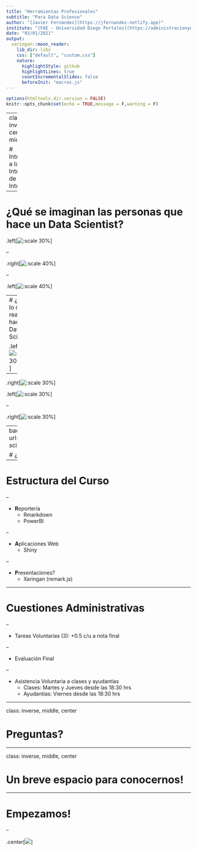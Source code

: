 ```yaml
---
title: "Herramientas Profesionales"
subtitle: "Para Data Science"
author: "[Javier Fernández](https://jfernandez.netlify.app)"
institute: "[FAE - Universidad Diego Portales](https://administracionyeconomia.udp.cl/)"
date: "03/01/2021"
output:
  xaringan::moon_reader:
    lib_dir: libs
    css: ["default", "custom.css"]
    nature:
      highlightStyle: github
      highlightLines: true
      countIncrementalSlides: false
      beforeInit: "macros.js"
---
```


```r
options(htmltools.dir.version = FALSE)
knitr::opts_chunk$set(echo = TRUE,message = F,warning = F)
```

---
class: inverse, center, middle

# Introducción a la Introducción de la Introducción

---

# ¿Qué se imaginan las personas que hace un Data Scientist?

.left[![:scale 30%](https://www.bbvaopenmind.com/wp-content/uploads/2019/09/BBVA-OpenMind-Materia-TOP-Supercomputadoras-11.jpg)]

--

.right[![:scale 40%](https://static.wixstatic.com/media/875bce_d6aeae169a004f8697c03372c32dd6d8~mv2_d_4695_2520_s_4_2.png/v1/fill/w_640,h_344,al_c,q_85,usm_0.66_1.00_0.01,enc_auto/875bce_d6aeae169a004f8697c03372c32dd6d8~mv2_d_4695_2520_s_4_2.png)]

--

.left[![:scale 40%](https://media.springernature.com/full/springer-static/image/art%3A10.1038%2Fs41467-021-25485-8/MediaObjects/41467_2021_25485_Fig1_HTML.png)]


---
# ¿Qué es lo que realmente hace un Data Scientist?

.left[![:scale 30%](https://www.adslzone.net/app/uploads-adslzone.net/2020/10/word.jpg)]

--

.right[![:scale 30%](https://evotic.es/wp-content/uploads/2021/09/Portada_blog_ventajas_power_bi.png)]


.left[![:scale 30%](https://miro.medium.com/max/1400/1*y1WLF1Y7b7n6jCy7gOixBA.png)]

--

.right[![:scale 30%](https://1.bp.blogspot.com/-nfPd26cIiR0/WHc3RFxi6zI/AAAAAAAAHsk/eoSJf-mJxVgSVG9Mb5WRWnBqYiLpYjCiwCLcB/s400/Complex%2BSQL%2BQuery.PNG)]



---
background-image: url(https://es.r4ds.hadley.nz/diagrams_w_text_as_path/es/data-science.svg)
background-size: 100% 100%

# ¿Y nuestro curso?

---


# Estructura del Curso


--

- **R**eportería
  - Rmarkdown
  - PowerBI

--

- **A**plicaciones Web
  - Shiny

--

- **P**resentaciones?
  - Xaringan (remark.js)



---

# Cuestiones Administrativas

--

- Tareas Voluntarias (3): +0.5 c/u a nota final

--

- Evaluación Final

--

- Asistencia Voluntaria a clases y ayudantías
  - Clases: Martes y Jueves desde las 18:30 hrs
  - Ayudantías: Viernes desde las 18:30 hrs
  
---

class: inverse, middle, center

# Preguntas?


---

class: inverse, middle, center

# Un breve espacio para conocernos!

---


# Empezamos!


--

.center[![](https://media1.tenor.com/images/b276ea4cd677ee0957d063b4b200d5d2/tenor.gif?itemid=7921015)]
